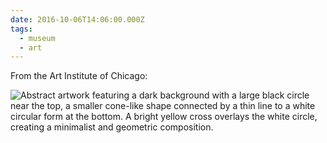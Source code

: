 ```yaml
---
date: 2016-10-06T14:06:00.000Z
tags:
  - museum
  - art
---
```

From the Art Institute of Chicago:

![Abstract artwork featuring a dark background with a large black circle near the top, a smaller cone-like shape connected by a thin line to a white circular form at the bottom. A bright yellow cross overlays the white circle, creating a minimalist and geometric composition.](/assets/art/20161016-t1.jpg "<i>T1</i>, by Moholy-Nagy")